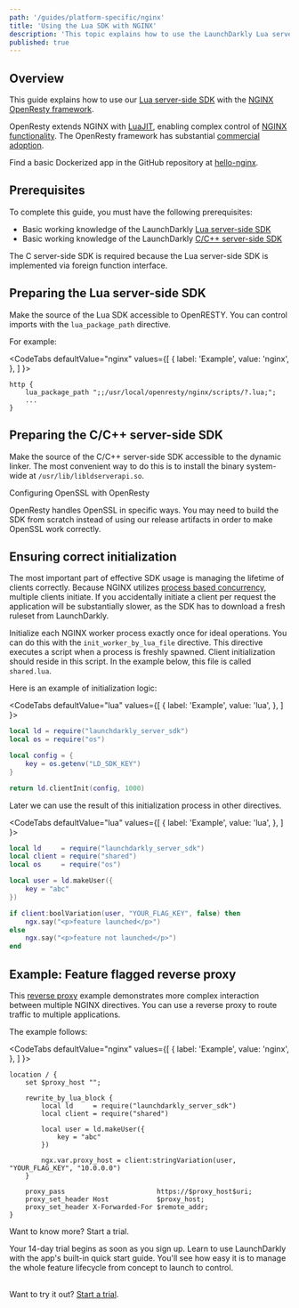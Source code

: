 ```yaml
---
path: '/guides/platform-specific/nginx'
title: 'Using the Lua SDK with NGINX'
description: 'This topic explains how to use the LaunchDarkly Lua server-side SDK with NGINX'
published: true
---
```


## Overview

This guide explains how to use our [Lua server-side SDK](https://github.com/launchdarkly/lua-server-sdk) with the [NGINX OpenResty framework](https://openresty.org).

OpenResty extends NGINX with [LuaJIT](https://luajit.org/), enabling complex control of [NGINX functionality](https://openresty-reference.readthedocs.io/en/latest/Lua_Nginx_API/). The OpenResty framework has substantial [commercial adoption](https://openresty.com/en/#mosaic-section).

Find a basic Dockerized app in the GitHub repository at [hello-nginx](https://github.com/launchdarkly/hello-nginx).

## Prerequisites

To complete this guide, you must have the following prerequisites:

* Basic working knowledge of the LaunchDarkly [Lua server-side SDK](/sdk/server-side/lua)
* Basic working knowledge of the LaunchDarkly [C/C++ server-side SDK](/sdk/server-side/c-c--)

The C server-side SDK is required because the Lua server-side SDK is implemented via foreign function interface.

## Preparing the Lua server-side SDK

Make the source of the Lua SDK accessible to OpenRESTY. You can control imports with the `lua_package_path` directive.

For example:

<CodeTabs
  defaultValue="nginx"
  values={[
    { label: 'Example', value: 'nginx', },
  ]
}>
<CodeTabItem value="nginx">

```nginx
http {
    lua_package_path ";;/usr/local/openresty/nginx/scripts/?.lua;";
    ...
}
```

</CodeTabItem>
</CodeTabs>

## Preparing the C/C++ server-side SDK

Make the source of the C/C++ server-side SDK accessible to the dynamic linker. The most convenient way to do this is to install the binary system-wide at `/usr/lib/libldserverapi.so`.

<Callout intent="alert">
<CalloutTitle>Configuring OpenSSL with OpenResty</CalloutTitle>
<CalloutDescription>

OpenResty handles OpenSSL in specific ways. You may need to build the SDK from scratch instead of using our release artifacts in order to make OpenSSL work correctly.

</CalloutDescription>
</Callout>

## Ensuring correct initialization

The most important part of effective SDK usage is managing the lifetime of clients correctly. Because NGINX utilizes [process based concurrency](https://stackoverflow.com/questions/4315292/concurrency-processes-vs-threads), multiple clients initiate. If you accidentally initiate a client per request the application will be substantially slower, as the SDK has to download a fresh ruleset from LaunchDarkly.

Initialize each NGINX worker process exactly once for ideal operations. You can do this with the `init_worker_by_lua_file` directive. This directive executes a script when a process is freshly spawned. Client initialization should reside in this script. In the example below, this file is called `shared.lua`.

Here is an example of initialization logic:

<CodeTabs
  defaultValue="lua"
  values={[
    { label: 'Example', value: 'lua', },
  ]
}>
<CodeTabItem value="lua">

```lua
local ld = require("launchdarkly_server_sdk")
local os = require("os")

local config = {
    key = os.getenv("LD_SDK_KEY")
}

return ld.clientInit(config, 1000)
```

</CodeTabItem>
</CodeTabs>

Later we can use the result of this initialization process in other directives.

<CodeTabs
  defaultValue="lua"
  values={[
    { label: 'Example', value: 'lua', },
  ]
}>
<CodeTabItem value="lua">

```lua
local ld     = require("launchdarkly_server_sdk")
local client = require("shared")
local os     = require("os")

local user = ld.makeUser({
    key = "abc"
})

if client:boolVariation(user, "YOUR_FLAG_KEY", false) then
    ngx.say("<p>feature launched</p>")
else
    ngx.say("<p>feature not launched</p>")
end
```

</CodeTabItem>
</CodeTabs>

## Example: Feature flagged reverse proxy

This [reverse proxy](https://en.wikipedia.org/wiki/Reverse_proxy) example demonstrates more complex interaction between multiple NGINX directives. You can use a reverse proxy to route traffic to multiple applications.

The example follows:

<CodeTabs
  defaultValue="nginx"
  values={[
    { label: 'Example', value: 'nginx', },
  ]
}>
<CodeTabItem value="nginx">

```nginx
location / {
    set $proxy_host "";

    rewrite_by_lua_block {
        local ld     = require("launchdarkly_server_sdk")
        local client = require("shared")

        local user = ld.makeUser({
            key = "abc"
        })

        ngx.var.proxy_host = client:stringVariation(user, "YOUR_FLAG_KEY", "10.0.0.0")
    }

    proxy_pass                       https://$proxy_host$uri;
    proxy_set_header Host            $proxy_host;
    proxy_set_header X-Forwarded-For $remote_addr;
}
```

</CodeTabItem>
</CodeTabs>

<Callout intent="primary">
<CalloutTitle>Want to know more? Start a trial.</CalloutTitle>
<CalloutDescription>

Your 14-day trial begins as soon as you sign up. Learn to use LaunchDarkly with the app's built-in quick start guide. You'll see how easy it is to manage the whole feature lifecycle from concept to launch to control.<br/><br/>

Want to try it out? [Start a trial](https://launchdarkly.com/start-trial/).

</CalloutDescription>
</Callout>
